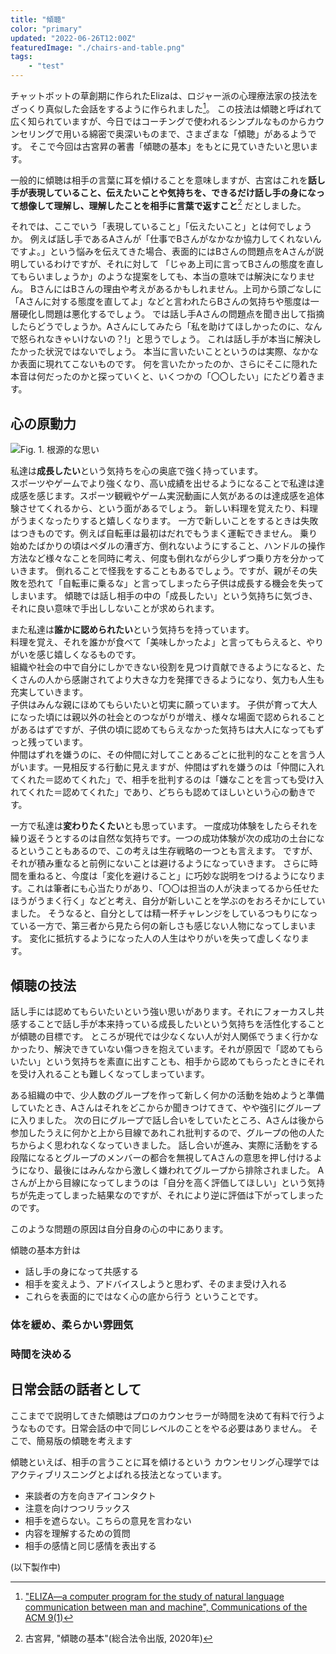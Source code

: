 ```yaml
---
title: "傾聴"
color: "primary"
updated: "2022-06-26T12:00Z"
featuredImage: "./chairs-and-table.png"
tags: 
    - "test"
---
```


チャットボットの草創期に作られたElizaは、ロジャー派の心理療法家の技法をざっくり真似した会話をするように作られました[^1]。
この技法は傾聴と呼ばれて広く知られていますが、今日ではコーチングで使われるシンプルなものからカウンセリングで用いる綿密で奥深いものまで、さまざまな「傾聴」があるようです。
そこで今回は古宮昇の著書「傾聴の基本」をもとに見ていきたいと思います。 
 
一般的に傾聴は相手の言葉に耳を傾けることを意味しますが、古宮はこれを**話し手が表現していること、伝えたいことや気持ちを、できるだけ話し手の身になって想像して理解し、理解したことを相手に言葉で返すこと**[^2]
だとしました。

[^1]: ["ELIZA—a computer program for the study of natural language communication between man and machine", Communications of the ACM 9(1)](https://dl.acm.org/doi/10.1145/365153.365168)
[^2]: 古宮昇, "傾聴の基本"(総合法令出版, 2020年)

それでは、ここでいう「表現していること」「伝えたいこと」とは何でしょうか。
例えば話し手であるAさんが「仕事でBさんがなかなか協力してくれないんですよ。」という悩みを伝えてきた場合、表面的にはBさんの問題点をAさんが説明しているわけですが、それに対して
「じゃあ上司に言ってBさんの態度を直してもらいましょうか」のような提案をしても、本当の意味では解決になりません。
BさんにはBさんの理由や考えがあるかもしれません。上司から頭ごなしに「Aさんに対する態度を直してよ」などと言われたらBさんの気持ちや態度は一層硬化し問題は悪化するでしょう。
では話し手Aさんの問題点を聞き出して指摘したらどうでしょうか。Aさんにしてみたら「私を助けてほしかったのに、なんで怒られなきゃいけないの？!」と思うでしょう。 
これは話し手が本当に解決したかった状況ではないでしょう。
本当に言いたいことというのは実際、なかなか表面に現れてこないものです。
何を言いたかったのか、さらにそこに隠れた本音は何だったのかと探っていくと、いくつかの「〇〇したい」にたどり着きます。


## 心の原動力

![Fig. 1. 根源的な思い](./inner-desires.png)

私達は**成長したい**という気持ちを心の奥底で強く持っています。  
スポーツやゲームでより強くなり、高い成績を出せるようになることで私達は達成感を感じます。スポーツ観戦やゲーム実況動画に人気があるのは達成感を追体験させてくれるから、という面があるでしょう。
新しい料理を覚えたり、料理がうまくなったりすると嬉しくなります。
一方で新しいことをするときは失敗はつきものです。例えば自転車は最初はだれでもうまく運転できません。
乗り始めたばかりの頃はペダルの漕ぎ方、倒れないようにすること、ハンドルの操作方法など様々なことを同時に考え、何度も倒れながら少しずつ乗り方を分かっていきます。
倒れることで怪我をすることもあるでしょう。ですが、親がその失敗を恐れて「自転車に乗るな」と言ってしまったら子供は成長する機会を失ってしまいます。
傾聴では話し相手の中の「成長したい」という気持ちに気づき、それに良い意味で手出ししないことが求められます。

また私達は**誰かに認められたい**という気持ちを持っています。  
料理を覚え、それを誰かが食べて「美味しかったよ」と言ってもらえると、やりがいを感じ嬉しくなるものです。  
組織や社会の中で自分にしかできない役割を見つけ貢献できるようになると、たくさんの人から感謝されてより大きな力を発揮できるようになり、気力も人生も充実していきます。  
子供はみんな親にほめてもらいたいと切実に願っています。
子供が育って大人になった頃には親以外の社会とのつながりが増え、様々な場面で認められることがあるはずですが、子供の頃に認めてもらえなかった気持ちは大人になってもずっと残っています。  
仲間はずれを嫌うのに、その仲間に対してことあるごとに批判的なことを言う人がいます。一見相反する行動に見えますが、仲間はずれを嫌うのは「仲間に入れてくれた＝認めてくれた」で、相手を批判するのは「嫌なことを言っても受け入れてくれた＝認めてくれた」であり、どちらも認めてほしいという心の動きです。

一方で私達は**変わりたくたい**とも思っています。
一度成功体験をしたらそれを繰り返そうとするのは自然な気持ちです。一つの成功体験が次の成功の土台になるということもあるので、この考えは生存戦略の一つとも言えます。
ですが、それが積み重なると前例にないことは避けるようになっていきます。
さらに時間を重ねると、今度は「変化を避けること」に巧妙な説明をつけるようになります。これは筆者にも心当たりがあり、「〇〇は担当の人が決まってるから任せたほうがうまく行く」などと考え、自分が新しいことを学ぶのをおろそかにしていました。
そうなると、自分としては精一杯チャレンジをしているつもりになっている一方で、第三者から見たら何の新しさも感じない人物になってしまいます。
変化に抵抗するようになった人の人生はやりがいを失って虚しくなります。  


## 傾聴の技法

話し手には認めてもらいたいという強い思いがあります。それにフォーカスし共感することで話し手が本来持っている成長したいという気持ちを活性化することが傾聴の目標です。
ところが現代では少なくない人が対人関係でうまく行かなかったり、解決できていない傷つきを抱えています。それが原因で「認めてもらいたい」という気持ちを素直に出すことも、相手から認めてもらったときにそれを受け入れることも難しくなってしまっています。
  
ある組織の中で、少人数のグループを作って新しく何かの活動を始めようと準備していたとき、Aさんはそれをどこからか聞きつけてきて、やや強引にグループに入りました。
次の日にグループで話し合いをしていたところ、Aさんは後から参加したうえに何かと上から目線であれこれ批判するので、グループの他の人たちからよく思われなくなっていきました。
話し合いが進み、実際に活動をする段階になるとグループのメンバーの都合を無視してAさんの意思を押し付けるようになり、最後にはみんなから激しく嫌われてグループから排除されました。
Aさんが上から目線になってしまうのは「自分を高く評価してほしい」という気持ちが先走ってしまった結果なのですが、それにより逆に評価は下がってしまったのです。

このような問題の原因は自分自身の心の中にあります。

傾聴の基本方針は
* 話し手の身になって共感する
* 相手を変えよう、アドバイスしようと思わず、そのまま受け入れる
* これらを表面的にではなく心の底から行う
ということです。

### 体を緩め、柔らかい雰囲気

### 時間を決める



## 日常会話の話者として

ここまでで説明してきた傾聴はプロのカウンセラーが時間を決めて有料で行うようなものです。日常会話の中で同じレベルのことをやる必要はありません。
そこで、簡易版の傾聴を考えます

傾聴といえば、相手の言うことに耳を傾けるという
カウンセリング心理学ではアクティブリスニングとよばれる技法となっています。

* 来談者の方を向きアイコンタクト
* 注意を向けつつリラックス
* 相手を遮らない。こちらの意見を言わない
* 内容を理解するための質問
* 相手の感情と同じ感情を表出する

(以下製作中)
